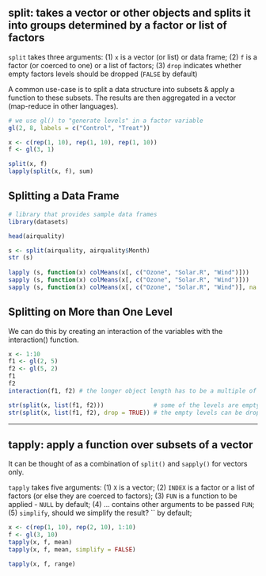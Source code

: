
## split: takes a vector or other objects and splits it into groups determined by a factor or list of factors

`split` takes three arguments: 
(1) `x` is a vector (or list) or data frame;
(2) `f` is a factor (or coerced to one) or a list of factors;
(3) `drop` indicates whether empty factors levels should be dropped (`FALSE` by default)

A common use-case is to split a data structure into subsets & apply a function to these subsets. The results are then aggregated in a vector (map-reduce in other languages). 


```r
# we use gl() to "generate levels" in a factor variable
gl(2, 8, labels = c("Control", "Treat"))

x <- c(rep(1, 10), rep(1, 10), rep(1, 10))
f <- gl(3, 1)

split(x, f)
lapply(split(x, f), sum)
```


## Splitting a Data Frame

```r
# library that provides sample data frames
library(datasets)

head(airquality)

s <- split(airquality, airquality$Month)
str (s)
 
lapply (s, function(x) colMeans(x[, c("Ozone", "Solar.R", "Wind")]))
sapply (s, function(x) colMeans(x[, c("Ozone", "Solar.R", "Wind")])) 
sapply (s, function(x) colMeans(x[, c("Ozone", "Solar.R", "Wind")], na.rm = TRUE))
```


## Splitting on More than One Level

We can do this by creating an interaction of the variables with the interaction() function.


```r
x <- 1:10
f1 <- gl(2, 5)
f2 <- gl(5, 2)
f1
f2
interaction(f1, f2) # the longer object length has to be a multiple of the shorter object length

str(split(x, list(f1, f2)))              # some of the levels are empty
str(split(x, list(f1, f2), drop = TRUE)) # the empty levels can be dropped
```

---

## tapply: apply a function over subsets of a vector

It can be thought of as a combination of `split()` and `sapply()` for vectors only.

`tapply` takes five arguments:
(1) `X` is a vector;
(2) `INDEX` is a factor or a list of factors (or else they are coerced to factors);
(3) `FUN` is a function to be applied - `NULL` by default;
(4) ... contains other arguments to be passed `FUN`;
(5) `simplify`, should we simplify the result? `` by default;


```r
x <- c(rep(1, 10), rep(2, 10), 1:10)
f <- gl(3, 10)
tapply(x, f, mean)
tapply(x, f, mean, simplify = FALSE)

tapply(x, f, range)
```
